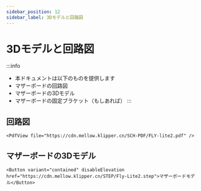 ```yaml
---
sidebar_position: 12
sidebar_label: 3Dモデルと回路図
---
```




# 3Dモデルと回路図


:::info
* 本ドキュメントは以下のものを提供します
* マザーボードの回路図
* マザーボードの3Dモデル
* マザーボードの固定ブラケット（もしあれば）
:::

## 回路図

    <PdfView file="https://cdn.mellow.klipper.cn/SCH-PDF/FLY-lite2.pdf" />


## マザーボードの3Dモデル

    <Button variant="contained" disableElevation href="https://cdn.mellow.klipper.cn/STEP/Fly-Lite2.step">マザーボードモデル</Button>